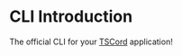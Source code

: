 # CLI Introduction

The official CLI for your [TSCord](https://github.com/barthofu/tscord) application!